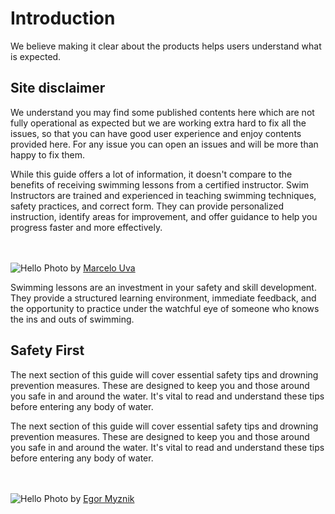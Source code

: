 
# Introduction


We believe making it clear about the products helps users understand what is expected.


## Site disclaimer

<Callout type="warning" emoji="⚠️">
  We understand you may find some published contents here which are not fully operational as expected but we are working extra hard to fix all the issues, so that you can have good user experience and enjoy contents provided here. For any issue you can open an issues and will be more than happy to fix them.
</Callout>

While this guide offers a lot of information, it doesn't compare to the benefits of receiving swimming lessons from a certified instructor. Swim Instructors are trained and experienced in teaching swimming techniques, safety practices, and correct form. They can provide personalized instruction, identify areas for improvement, and offer guidance to help you progress faster and more effectively. 

<br></br> 
<Image src="/images/pool.jpg" alt="Hello" width={400} height={300} /> 
Photo by [Marcelo Uva](https://unsplash.com/@marcelouva)

Swimming lessons are an investment in your safety and skill development. They provide a structured learning environment, immediate feedback, and the opportunity to practice under the watchful eye of someone who knows the ins and outs of swimming. 

## Safety First

The next section of this guide will cover essential safety tips and drowning prevention measures. These are designed to keep you and those around you safe in and around the water. It's vital to read and understand these tips before entering any body of water. 

The next section of this guide will cover essential safety tips and drowning prevention measures. These are designed to keep you and those around you safe in and around the water. It's vital to read and understand these tips before entering any body of water.

<br></br>
<Image src="/images/life.jpg" alt="Hello" width={400} height={300} />
Photo by [Egor Myznik](https://unsplash.com/@vonshnauzer)
